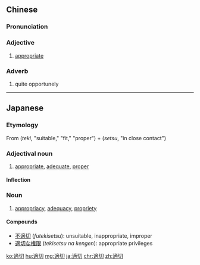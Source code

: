 {{also|适切}}
==Chinese==
{{zh-forms|s=适切}}

===Pronunciation===
{{zh-pron
|m=shìqiè
|mn=sek-chhiat
|cat=a,adv
}}

===Adjective===
{{zh-adj}}

# [[appropriate]]

===Adverb===
{{zh-adv}}

# quite opportunely

----

==Japanese==
{{ja-kanjitab|てき|せつ|yomi=on}}

===Etymology===
From {{m|ja|適|sc=Jpan}} (''teki'', "suitable," "fit," "proper") + {{m|ja|切|sc=Jpan}} (''setsu'', "in close contact")

===Adjectival noun===
{{ja-adj|てきせつ|decl=na}}

# [[appropriate]], [[adequate]], [[proper]]

====Inflection====
{{ja-na|てきせつ}}

===Noun===
{{ja-noun|てきせつ}}

# [[appropriacy]], [[adequacy]], [[propriety]]

====Compounds====
* [[不適切]] (''futekisetsu''): unsuitable, inappropriate, improper
* [[適切な権限]] (''tekisetsu na kengen''): {{qualifier|computing}} appropriate privileges

[[ko:適切]]
[[hu:適切]]
[[mg:適切]]
[[ja:適切]]
[[chr:適切]]
[[zh:適切]]